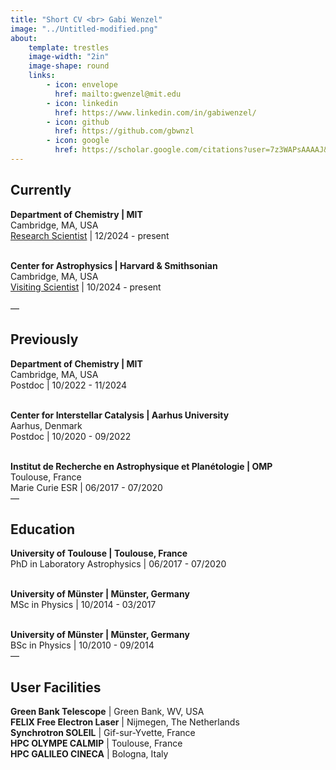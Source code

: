 ```yaml
---
title: "Short CV <br> Gabi Wenzel"
image: "../Untitled-modified.png"
about:
    template: trestles
    image-width: "2in"
    image-shape: round
    links:
        - icon: envelope
          href: mailto:gwenzel@mit.edu
        - icon: linkedin
          href: https://www.linkedin.com/in/gabiwenzel/
        - icon: github
          href: https://github.com/gbwnzl
        - icon: google
          href: https://scholar.google.com/citations?user=7z3WAPsAAAAJ&hl=en&oi=ao
---
```


## Currently

<b> Department of Chemistry | MIT</b><br>
Cambridge, MA, USA <br>
<a href="https://sites.mit.edu/gbwnzl/" class="cvpage">Research Scientist</a> | <time>12/2024</time> - present <br> <br>

<b> Center for Astrophysics | Harvard & Smithsonian</b><br>
Cambridge, MA, USA <br>
<a href="https://www.cfa.harvard.edu/people/gabi-wenzel" class="cvpage">Visiting Scientist</a> | <time>10/2024</time> - present  <br> <br>
---

## Previously

<b> Department of Chemistry | MIT</b> <br>
Cambridge, MA, USA <br>
Postdoc | <time>10/2022</time> - <time>11/2024</time> <br> <br>

<b> Center for Interstellar Catalysis | Aarhus University </b><br>
Aarhus, Denmark<br>
Postdoc | <time>10/2020</time> - <time>09/2022</time> <br> <br>

<b> Institut de Recherche en Astrophysique et Planétologie | OMP </b><br>
Toulouse, France<br>
Marie Curie ESR | <time>06/2017</time> - <time>07/2020</time> <br> 
--- 


## Education

<b> University of Toulouse | Toulouse, France  </b><br>
PhD in Laboratory Astrophysics | <time>06/2017</time> - <time>07/2020</time> <br> <br>

<b> University of Münster | Münster, Germany </b> <br>
MSc in Physics | <time>10/2014</time> - <time>03/2017</time> <br> <br>

<b> University of Münster | Münster, Germany  </b><br>
BSc in Physics | <time>10/2010</time> - <time>09/2014</time> <br> 
---


## User Facilities

<b> Green Bank Telescope</b> | Green Bank, WV, USA <br>
<b> FELIX Free Electron Laser</b> | Nijmegen, The Netherlands <br>
<b> Synchrotron SOLEIL</b> | Gif-sur-Yvette, France <br>
<b> HPC OLYMPE CALMIP</b> | Toulouse, France <br>
<b> HPC GALILEO CINECA</b> | Bologna, Italy <br>